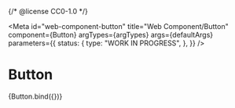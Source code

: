 {/* @license CC0-1.0 */}


<Meta
  id="web-component-button"
  title="Web Component/Button"
  component={Button}
  argTypes={argTypes}
  args={defaultArgs}
  parameters={{
    status: {
      type: "WORK IN PROGRESS",
    },
  }}
/>

# Button

<Canvas>
  <Story name="Default" args={exampleArgs}>
    {Button.bind({})}
  </Story>
</Canvas>

<ArgsTable story="Default" />
